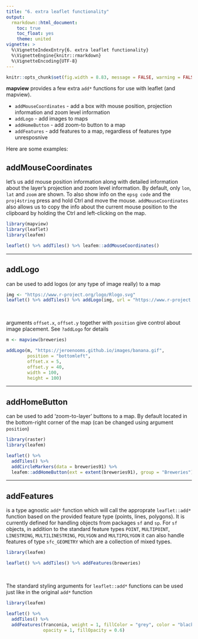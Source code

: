 ```yaml
---
title: "6. extra leaflet functionality"
output:
  rmarkdown::html_document:
    toc: true
    toc_float: yes
    theme: united
vignette: >
  %\VignetteIndexEntry{6. extra leaflet functionality}
  %\VignetteEngine{knitr::rmarkdown}
  %\VignetteEncoding{UTF-8}
---
```


```r
knitr::opts_chunk$set(fig.width = 8.83, message = FALSE, warning = FALSE)
```

**mapview** provides a few extra `add*` functions for use with leaflet (and mapview).

- `addMouseCoordinates` - add a box with mouse position, projection information and zoom level information
- `addLogo` - add images to maps
- `addHomeButton` - add zoom-to button to a map
- `addFeatures` - add features to a map, regardless of features type unresposnive

Here are some examples:

## addMouseCoordinates

let's us add mouse position information along with detailed information about the layer's projection and zoom level information. By default, only `lon`, `lat` and `zoom` are shown. To also show info on the `epsg code` and the `proj4string` press and hold Ctrl and move the mouse. `addMouseCoordinates` also allows us to copy the info about the current mouse position to the clipboard by holding the Ctrl and left-clicking on the map.

```r
library(mapview)
library(leaflet)
library(leafem)

leaflet() %>% addTiles() %>% leafem::addMouseCoordinates()
```

------

## addLogo

can be used to add logos (or any type of image really) to a map

```r
img <- "https://www.r-project.org/logo/Rlogo.svg"
leaflet() %>% addTiles() %>% addLogo(img, url = "https://www.r-project.org/logo/")
```

<br>

arguments `offset.x`, `offset.y` together with `position` give control about image placement. See `?addLogo` for details

```r
m <- mapview(breweries)

addLogo(m, "https://jeroenooms.github.io/images/banana.gif",
        position = "bottomleft",
        offset.x = 5,
        offset.y = 40,
        width = 100,
        height = 100)
```

------

## addHomeButton

can be used to add 'zoom-to-layer' buttons to a map. By default located in the bottom-right corner of the map (can be changed using argument `position`)

```r
library(raster)
library(leafem)

leaflet() %>% 
  addTiles() %>% 
  addCircleMarkers(data = breweries91) %>% 
  leafem::addHomeButton(ext = extent(breweries91), group = "Breweries")
```

------

## addFeatures

is a type agnostic `add*` function which will call the approprate `leaflet::add*` function based on the provided feature type (points, lines, polygons). It is currently defined for handling objects from packages `sf` and `sp`. For `sf` objects, in addition to the standard feature types `POINT`, `MULTIPOINT`, `LINESTRING`, `MULTILINESTRING`, `POLYGON` and `MULTIPOLYGON` it can also handle features of type `sfc_GEOMETRY` which are a collection of mixed types.

```r
library(leafem)

leaflet() %>% addTiles() %>% addFeatures(breweries)
```

<br>

The standard styling arguments for `leaflet::add*` functions can be used just like in the original `add*` function

```r
library(leafem)

leaflet() %>% 
  addTiles() %>% 
  addFeatures(franconia, weight = 1, fillColor = "grey", color = "black",
              opacity = 1, fillOpacity = 0.6)
```

<br>
